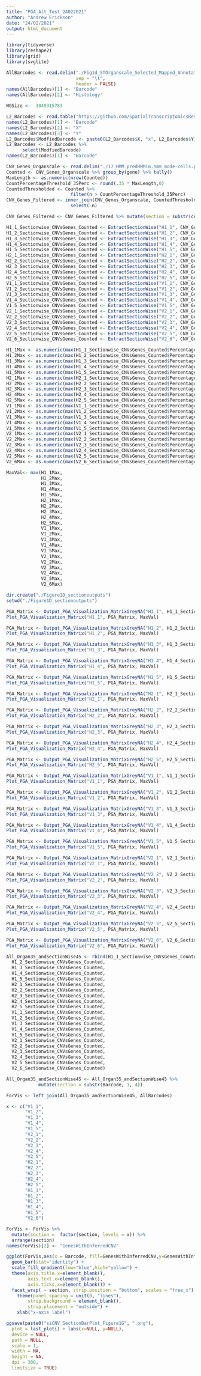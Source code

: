 ```yaml
---
title: "PGA_Alt_Test_24022021"
author: "Andrew Erickson"
date: "24/02/2021"
output: html_document
---
```


```r
library(tidyverse)
library(reshape2)
library(grid)
library(svglite)
```

```r
AllBarcodes <- read.delim("./Fig1d_STOrganscale_Selected_Mapped_Annotations.tsv", 
                          sep = "\t",
                          header = FALSE)
names(AllBarcodes)[1] <- "Barcode"
names(AllBarcodes)[2] <- "Histology"

WGSize <-  3049315783

L2_Barcodes <- read.table("https://github.com/SpatialTranscriptomicsResearch/st_pipeline/raw/master/ids/1000L2_barcodes.txt", sep = "\t")
names(L2_Barcodes)[1] <- "Barcode"
names(L2_Barcodes)[2] <- "X"
names(L2_Barcodes)[3] <- "Y"
L2_Barcodes$ModfiedBarcode <- paste0(L2_Barcodes$X, "x", L2_Barcodes$Y)
L2_Barcodes <- L2_Barcodes %>% 
      select(ModfiedBarcode)
names(L2_Barcodes)[1] <- "Barcode"

```

```r
CNV_Genes_Organscale <- read.delim("./17_HMM_predHMMi6.hmm_mode-cells.pred_cnv_genes.dat")
Counted <- CNV_Genes_Organscale %>% group_by(gene) %>% tally()
MaxLength <- as.numeric(nrow(Counted))
CountPercentageThreshold_35Perc <- round(.35 * MaxLength,0)
CountedThresholded <- Counted %>%
                        filter(n > CountPercentageThreshold_35Perc)
CNV_Genes_Filtered <- inner_join(CNV_Genes_Organscale, CountedThresholded) %>%
                        select(-n)

```

```r
CNV_Genes_Filtered <- CNV_Genes_Filtered %>% mutate(section = substr(cell_group_name, 1, 4))

H1_1_Sectionwise_CNVsGenes_Counted <- ExtractSectionWise("H1_1", CNV_Genes_Filtered, AllBarcodes, 0.45)
H1_2_Sectionwise_CNVsGenes_Counted <- ExtractSectionWise("H1_2", CNV_Genes_Filtered, AllBarcodes, 0.45)
H1_3_Sectionwise_CNVsGenes_Counted <- ExtractSectionWise("H1_3", CNV_Genes_Filtered, AllBarcodes, 0.45)
H1_4_Sectionwise_CNVsGenes_Counted <- ExtractSectionWise("H1_4", CNV_Genes_Filtered, AllBarcodes, 0.45)
H1_5_Sectionwise_CNVsGenes_Counted <- ExtractSectionWise("H1_5", CNV_Genes_Filtered, AllBarcodes, 0.45)
H2_1_Sectionwise_CNVsGenes_Counted <- ExtractSectionWise("H2_1", CNV_Genes_Filtered, AllBarcodes, 0.45)
H2_2_Sectionwise_CNVsGenes_Counted <- ExtractSectionWise("H2_2", CNV_Genes_Filtered, AllBarcodes, 0.45)
H2_3_Sectionwise_CNVsGenes_Counted <- ExtractSectionWise("H2_3", CNV_Genes_Filtered, AllBarcodes, 0.45)
H2_4_Sectionwise_CNVsGenes_Counted <- ExtractSectionWise("H2_4", CNV_Genes_Filtered, AllBarcodes, 0.45)
H2_5_Sectionwise_CNVsGenes_Counted <- ExtractSectionWise("H2_5", CNV_Genes_Filtered, AllBarcodes, 0.45)
V1_1_Sectionwise_CNVsGenes_Counted <- ExtractSectionWise("V1_1", CNV_Genes_Filtered, AllBarcodes, 0.45)
V1_2_Sectionwise_CNVsGenes_Counted <- ExtractSectionWise("V1_2", CNV_Genes_Filtered, AllBarcodes, 0.45)
V1_3_Sectionwise_CNVsGenes_Counted <- ExtractSectionWise("V1_3", CNV_Genes_Filtered, AllBarcodes, 0.45)
V1_4_Sectionwise_CNVsGenes_Counted <- ExtractSectionWise("V1_4", CNV_Genes_Filtered, AllBarcodes, 0.45)
V1_5_Sectionwise_CNVsGenes_Counted <- ExtractSectionWise("V1_5", CNV_Genes_Filtered, AllBarcodes, 0.45)
V2_1_Sectionwise_CNVsGenes_Counted <- ExtractSectionWise("V2_1", CNV_Genes_Filtered, AllBarcodes, 0.45)
V2_2_Sectionwise_CNVsGenes_Counted <- ExtractSectionWise("V2_2", CNV_Genes_Filtered, AllBarcodes, 0.45)
V2_3_Sectionwise_CNVsGenes_Counted <- ExtractSectionWise("V2_3", CNV_Genes_Filtered, AllBarcodes, 0.45)
V2_4_Sectionwise_CNVsGenes_Counted <- ExtractSectionWise("V2_4", CNV_Genes_Filtered, AllBarcodes, 0.45)
V2_5_Sectionwise_CNVsGenes_Counted <- ExtractSectionWise("V2_5", CNV_Genes_Filtered, AllBarcodes, 0.45)
V2_6_Sectionwise_CNVsGenes_Counted <- ExtractSectionWise("V2_6", CNV_Genes_Filtered, AllBarcodes, 0.45)

H1_1Max <- as.numeric(max(H1_1_Sectionwise_CNVsGenes_Counted$PercentageGenomeAltered))
H1_2Max <- as.numeric(max(H1_2_Sectionwise_CNVsGenes_Counted$PercentageGenomeAltered))
H1_3Max <- as.numeric(max(H1_3_Sectionwise_CNVsGenes_Counted$PercentageGenomeAltered))
H1_4Max <- as.numeric(max(H1_4_Sectionwise_CNVsGenes_Counted$PercentageGenomeAltered))
H1_5Max <- as.numeric(max(H1_5_Sectionwise_CNVsGenes_Counted$PercentageGenomeAltered))
H2_1Max <- as.numeric(max(H2_1_Sectionwise_CNVsGenes_Counted$PercentageGenomeAltered))
H2_2Max <- as.numeric(max(H2_2_Sectionwise_CNVsGenes_Counted$PercentageGenomeAltered))
H2_3Max <- as.numeric(max(H2_3_Sectionwise_CNVsGenes_Counted$PercentageGenomeAltered))
H2_4Max <- as.numeric(max(H2_4_Sectionwise_CNVsGenes_Counted$PercentageGenomeAltered))
H2_5Max <- as.numeric(max(H2_5_Sectionwise_CNVsGenes_Counted$PercentageGenomeAltered))
V1_1Max <- as.numeric(max(V1_1_Sectionwise_CNVsGenes_Counted$PercentageGenomeAltered))
V1_2Max <- as.numeric(max(V1_2_Sectionwise_CNVsGenes_Counted$PercentageGenomeAltered))
V1_3Max <- as.numeric(max(V1_3_Sectionwise_CNVsGenes_Counted$PercentageGenomeAltered))
V1_4Max <- as.numeric(max(V1_4_Sectionwise_CNVsGenes_Counted$PercentageGenomeAltered))
V1_5Max <- as.numeric(max(V1_5_Sectionwise_CNVsGenes_Counted$PercentageGenomeAltered))
V2_1Max <- as.numeric(max(V2_1_Sectionwise_CNVsGenes_Counted$PercentageGenomeAltered))
V2_2Max <- as.numeric(max(V2_2_Sectionwise_CNVsGenes_Counted$PercentageGenomeAltered))
V2_3Max <- as.numeric(max(V2_3_Sectionwise_CNVsGenes_Counted$PercentageGenomeAltered))
V2_4Max <- as.numeric(max(V2_4_Sectionwise_CNVsGenes_Counted$PercentageGenomeAltered))
V2_5Max <- as.numeric(max(V2_5_Sectionwise_CNVsGenes_Counted$PercentageGenomeAltered))
V2_6Max <- as.numeric(max(V2_6_Sectionwise_CNVsGenes_Counted$PercentageGenomeAltered))

MaxVal<- max(H1_1Max, 
             H1_2Max,
             H1_3Max, 
             H1_4Max,
             H1_5Max,
             H2_1Max, 
             H2_2Max,
             H2_3Max, 
             H2_4Max,
             H2_5Max,
             V1_1Max, 
             V1_2Max,
             V1_3Max, 
             V1_4Max,
             V1_5Max,
             V2_1Max, 
             V2_2Max,
             V2_3Max, 
             V2_4Max,
             V2_5Max,
             V2_6Max)

dir.create("./Figure1D_sectionoutputs")
setwd("./Figure1D_sectionoutputs")

PGA_Matrix <- Output_PGA_Visualization_MatrixGreyNA("H1_1", H1_1_Sectionwise_CNVsGenes_Counted, L2_Barcodes)
Plot_PGA_Visualization_Matrix("H1_1", PGA_Matrix, MaxVal)

PGA_Matrix <- Output_PGA_Visualization_MatrixGreyNA("H1_2", H1_2_Sectionwise_CNVsGenes_Counted, L2_Barcodes)
Plot_PGA_Visualization_Matrix("H1_2", PGA_Matrix, MaxVal)

PGA_Matrix <- Output_PGA_Visualization_MatrixGreyNA("H1_3", H1_3_Sectionwise_CNVsGenes_Counted, L2_Barcodes)
Plot_PGA_Visualization_Matrix("H1_3", PGA_Matrix, MaxVal)

PGA_Matrix <- Output_PGA_Visualization_MatrixGreyNA("H1_4", H1_4_Sectionwise_CNVsGenes_Counted, L2_Barcodes)
Plot_PGA_Visualization_Matrix("H1_4", PGA_Matrix, MaxVal)

PGA_Matrix <- Output_PGA_Visualization_MatrixGreyNA("H1_5", H1_5_Sectionwise_CNVsGenes_Counted, L2_Barcodes)
Plot_PGA_Visualization_Matrix("H1_5", PGA_Matrix, MaxVal)

PGA_Matrix <- Output_PGA_Visualization_MatrixGreyNA("H2_1", H2_1_Sectionwise_CNVsGenes_Counted, L2_Barcodes)
Plot_PGA_Visualization_Matrix("H2_1", PGA_Matrix, MaxVal)

PGA_Matrix <- Output_PGA_Visualization_MatrixGreyNA("H2_2", H2_2_Sectionwise_CNVsGenes_Counted, L2_Barcodes)
Plot_PGA_Visualization_Matrix("H2_2", PGA_Matrix, MaxVal)

PGA_Matrix <- Output_PGA_Visualization_MatrixGreyNA("H2_3", H2_3_Sectionwise_CNVsGenes_Counted, L2_Barcodes)
Plot_PGA_Visualization_Matrix("H2_3", PGA_Matrix, MaxVal)

PGA_Matrix <- Output_PGA_Visualization_MatrixGreyNA("H2_4", H2_4_Sectionwise_CNVsGenes_Counted, L2_Barcodes)
Plot_PGA_Visualization_Matrix("H2_4", PGA_Matrix, MaxVal)

PGA_Matrix <- Output_PGA_Visualization_MatrixGreyNA("H2_5", H2_5_Sectionwise_CNVsGenes_Counted, L2_Barcodes)
Plot_PGA_Visualization_Matrix("H2_5", PGA_Matrix, MaxVal)

PGA_Matrix <- Output_PGA_Visualization_MatrixGreyNA("V1_1", V1_1_Sectionwise_CNVsGenes_Counted, L2_Barcodes)
Plot_PGA_Visualization_Matrix("V1_1", PGA_Matrix, MaxVal)

PGA_Matrix <- Output_PGA_Visualization_MatrixGreyNA("V1_2", V1_2_Sectionwise_CNVsGenes_Counted, L2_Barcodes)
Plot_PGA_Visualization_Matrix("V1_2", PGA_Matrix, MaxVal)

PGA_Matrix <- Output_PGA_Visualization_MatrixGreyNA("V1_3", V1_3_Sectionwise_CNVsGenes_Counted, L2_Barcodes)
Plot_PGA_Visualization_Matrix("V1_3", PGA_Matrix, MaxVal)

PGA_Matrix <- Output_PGA_Visualization_MatrixGreyNA("V1_4", V1_4_Sectionwise_CNVsGenes_Counted, L2_Barcodes)
Plot_PGA_Visualization_Matrix("V1_4", PGA_Matrix, MaxVal)

PGA_Matrix <- Output_PGA_Visualization_MatrixGreyNA("V1_5", V1_5_Sectionwise_CNVsGenes_Counted, L2_Barcodes)
Plot_PGA_Visualization_Matrix("V1_5", PGA_Matrix, MaxVal)

PGA_Matrix <- Output_PGA_Visualization_MatrixGreyNA("V2_1", V2_1_Sectionwise_CNVsGenes_Counted, L2_Barcodes)
Plot_PGA_Visualization_Matrix("V2_1", PGA_Matrix, MaxVal)

PGA_Matrix <- Output_PGA_Visualization_MatrixGreyNA("V2_2", V2_2_Sectionwise_CNVsGenes_Counted, L2_Barcodes)
Plot_PGA_Visualization_Matrix("V2_2", PGA_Matrix, MaxVal)

PGA_Matrix <- Output_PGA_Visualization_MatrixGreyNA("V2_3", V2_3_Sectionwise_CNVsGenes_Counted, L2_Barcodes)
Plot_PGA_Visualization_Matrix("V2_3", PGA_Matrix, MaxVal)

PGA_Matrix <- Output_PGA_Visualization_MatrixGreyNA("V2_4", V2_4_Sectionwise_CNVsGenes_Counted, L2_Barcodes)
Plot_PGA_Visualization_Matrix("V2_4", PGA_Matrix, MaxVal)

PGA_Matrix <- Output_PGA_Visualization_MatrixGreyNA("V2_5", V2_5_Sectionwise_CNVsGenes_Counted, L2_Barcodes)
Plot_PGA_Visualization_Matrix("V2_5", PGA_Matrix, MaxVal)

PGA_Matrix <- Output_PGA_Visualization_MatrixGreyNA("V2_6", V2_6_Sectionwise_CNVsGenes_Counted, L2_Barcodes)
Plot_PGA_Visualization_Matrix("V2_6", PGA_Matrix, MaxVal)
```

```r
All_Organ35_andSectionWise45 <- rbind(H1_1_Sectionwise_CNVsGenes_Counted,
  H1_2_Sectionwise_CNVsGenes_Counted,
  H1_3_Sectionwise_CNVsGenes_Counted,
  H1_4_Sectionwise_CNVsGenes_Counted,
  H1_5_Sectionwise_CNVsGenes_Counted,
  H2_1_Sectionwise_CNVsGenes_Counted,
  H2_2_Sectionwise_CNVsGenes_Counted,
  H2_3_Sectionwise_CNVsGenes_Counted,
  H2_4_Sectionwise_CNVsGenes_Counted,
  H2_5_Sectionwise_CNVsGenes_Counted,
  V1_1_Sectionwise_CNVsGenes_Counted,
  V1_2_Sectionwise_CNVsGenes_Counted,
  V1_3_Sectionwise_CNVsGenes_Counted,
  V1_4_Sectionwise_CNVsGenes_Counted,
  V1_5_Sectionwise_CNVsGenes_Counted,
  V2_1_Sectionwise_CNVsGenes_Counted,
  V2_2_Sectionwise_CNVsGenes_Counted,
  V2_3_Sectionwise_CNVsGenes_Counted,
  V2_4_Sectionwise_CNVsGenes_Counted,
  V2_5_Sectionwise_CNVsGenes_Counted,
  V2_6_Sectionwise_CNVsGenes_Counted)

All_Organ35_andSectionWise45 <- All_Organ35_andSectionWise45 %>% 
            mutate(section = substr(Barcode, 1, 4))

ForVis <- left_join(All_Organ35_andSectionWise45, AllBarcodes)

x <- c("V1_1",
       "V1_2", 
       "V1_3",
       "V1_4",
       "V1_5",
       "V2_1",
       "V2_2", 
       "V2_3",
       "V2_4",
       "V2_5",
       "H2_1", 
       "H2_2",
       "H2_3",
       "H2_4",
       "H2_5",
       "H1_1", 
       "H1_2",
       "H1_3",
       "H1_4",
       "H1_5",
       "V2_6")

ForVis <- ForVis %>%
  mutate(section =  factor(section, levels = x)) %>%
  arrange(section)
names(ForVis)[2] <- "GenesWithInferredCNV"

ggplot(ForVis,aes(x = Barcode, fill=GenesWithInferredCNV,y=GenesWithInferredCNV)) +
  geom_bar(stat="identity") +
  scale_fill_gradient(low="blue",high="yellow") +
  theme(axis.title.x=element_blank(),
        axis.text.x=element_blank(),
        axis.ticks.x=element_blank()) +
  facet_wrap( ~ section, strip.position = "bottom", scales = "free_x") +
    theme(panel.spacing = unit(0, "lines"),
        strip.background = element_blank(),
        strip.placement = "outside") +
    xlab("x-axis label")

ggsave(paste0("siCNV_SectionBarPlot_Figure1G", ".png"),
  plot = last_plot() + labs(x=NULL, y=NULL),
  device = NULL,
  path = NULL,
  scale = 1,
  width = NA,
  height = NA,
  dpi = 300,
  limitsize = TRUE)
```



